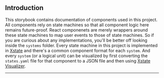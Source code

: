 
<Meta title="Introduction" />

## Introduction

This storybook contains documentation of components used in this project. All components rely on state machines so that all component logic here remains future-proof. React componenets are merely wrappers around these state machines to map user events to those of state machines. So if you are curious about any implementations, you'll be better off looking inside the `systems` folder. Every state machine in this project is implemented in [Xstate](https://xstate.js.org/) and there's a common component format for each `system`. And every `system` (or a logical unit) can be visualized by first converting the `states.yaml` file for that component to a JSON file and then using [Xstate Visualizer](https://xstate.js.org/viz/).

---
